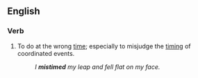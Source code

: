 ==English==
===Verb===
{{en-verb|mistimes|mistiming|mistimed}}

#To do at the wrong [[time]]; especially to misjudge the [[timing]] of coordinated events.
#:''I '''mistimed''' my leap and fell flat on my face.''